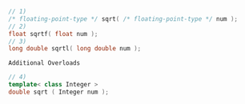 ```cpp
// 1)
/* floating-point-type */ sqrt( /* floating-point-type */ num );
// 2)
float sqrtf( float num );
// 3)
long double sqrtl( long double num );
```

`Additional Overloads`

```cpp
// 4)
template< class Integer >
double sqrt ( Integer num );
```